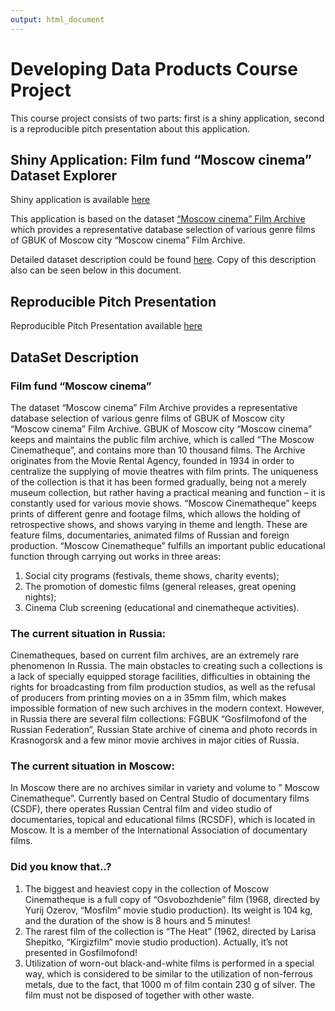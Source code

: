 ```yaml
---
output: html_document
---
```

# Developing Data Products Course Project

This course project consists of two parts: first is a shiny application, second is a reproducible pitch presentation about this application.

## Shiny Application: Film fund "Moscow cinema" Dataset Explorer

Shiny application is available [here](https://lidv.shinyapps.io/MoscowCinemaApp/)

This application is based on the dataset ["Moscow cinema" Film Archive](http://data.mos.ru/opendata/export/2209/json) which provides a representative database selection of various genre films of GBUK of Moscow city "Moscow cinema" Film Archive.

Detailed dataset description could be found [here](http://data.mos.ru/opendata/7719028495-film-fund-moscow-cinema/description?versionNumber=1&releaseNumber=1). Copy of this description also can be seen below in this document.

## Reproducible Pitch Presentation

Reproducible Pitch Presentation available [here](http://rpubs.com/lidv2/data-products-presentation)

## DataSet Description

### Film fund "Moscow cinema"
The dataset "Moscow cinema" Film Archive provides a representative database selection of various genre films of GBUK of Moscow city "Moscow cinema" Film Archive.
GBUK of Moscow city "Moscow cinema" keeps and maintains the public film archive, which is called "The Moscow Cinematheque", and contains more than 10 thousand films. The Archive originates from the Movie Rental Agency, founded in 1934 in order to centralize the supplying of movie theatres with film prints.
The uniqueness of the collection is that it has been formed gradually, being not a merely museum collection, but rather having a practical meaning and function – it is constantly used for various movie shows. "Moscow Cinematheque" keeps prints of different genre and footage films, which allows the holding of retrospective shows, and shows varying in theme and length. These are feature films, documentaries, animated films of Russian and foreign production. "Moscow Cinematheque" fulfills an important public educational function through carrying out works in three areas:
 
1. Social city programs (festivals, theme shows, charity events);
2. The promotion of domestic films (general releases, great opening nights);
3. Cinema Club screening (educational and cinematheque activities).
 
### The current situation in Russia:
Cinematheques, based on current film archives, are an extremely rare phenomenon In Russia. The main obstacles to creating such a collections is a lack of specially equipped storage facilities, difficulties in obtaining the rights for broadcasting from film production studios, as well as the refusal of producers from printing movies on a in 35mm film, which makes impossible formation of new such archives in the modern context.
However, in Russia there are several film collections: FGBUK "Gosfilmofond of the Russian Federation", Russian State archive of cinema and photo records in Krasnogorsk and a few minor movie archives in major cities of Russia.
 
### The current situation in Moscow:
In Moscow there are no archives similar in variety and volume to " Moscow Cinematheque".
Currently based on Central Studio of documentary films (CSDF), there operates Russian Central film and video studio of documentaries, topical and educational films (RCSDF), which is located in Moscow. It is a member of the International Association of documentary films.
 
### Did you know that..?
1. The biggest and heaviest copy in the collection of Moscow Cinematheque is a full copy of "Osvobozhdenie" film (1968, directed by Yurij Ozerov, "Mosfilm" movie studio production). Its weight is 104 kg, and the duration of the show is 8 hours and 5 minutes!
2. The rarest film of the collection is "The Heat" (1962, directed by Larisa Shepitko, "Kirgizfilm" movie studio production). Actually, it's not presented in Gosfilmofond!
3. Utilization of worn-out black-and-white films is performed in a special way, which is considered to be similar to the utilization of non-ferrous metals, due to the fact, that 1000 m of film contain 230 g of silver. The film must not be disposed of together with other waste.
